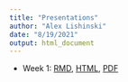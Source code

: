 ```yaml
---
title: "Presentations"
author: "Alex Lishinski"
date: "8/19/2021"
output: html_document
---
```


- Week 1: [RMD](https://github.com/alishinski/course-website/blob/master/slides/week1-slides.Rmd), [HTML](https://f21-intro-to-data-sci-methods-in-ed.netlify.app/slides/week1-slides.html), [PDF](https://f21-intro-to-data-sci-methods-in-ed.netlify.app/slides/week1-slides.pdf)
